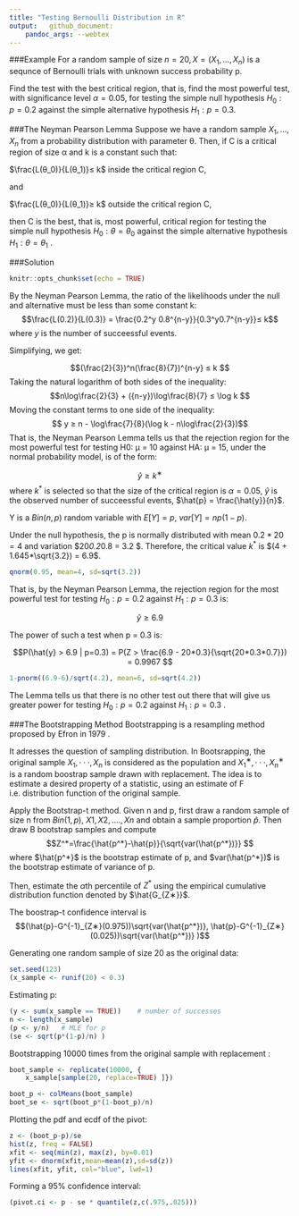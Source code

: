 ```yaml
---
title: "Testing Bernoulli Distribution in R"
output:   github_document:
    pandoc_args: --webtex
---
```

###Example
For a random sample of size $n = 20, X = (X_1, . . . , X_n)$ is a sequnce of Bernoulli trials with unknown success probability p.

Find the test with the best critical region, that is, find the most powerful test, with significance level $α = 0.05$, for testing the simple null hypothesis $H_0: p = 0.2$ against the simple alternative hypothesis $H_1: p = 0.3$.

###The Neyman Pearson Lemma
Suppose we have a random sample $X_1, ..., X_n$ from a probability distribution with parameter θ. Then, if C is a critical region of size α and k is a constant such that:

$\frac{L(θ_0)}{L(θ_1)}≤ k$ inside  the  critical  region  C, 

and 

$\frac{L(θ_0)}{L(θ_1)}≥ k$ outside  the  critical  region  C,

then C is the best, that is, most powerful, critical region for testing the simple null hypothesis  $H_0: θ = θ_0$  against the simple alternative hypothesis  $H_1: θ = θ_1$ .
    
###Solution 
```r
knitr::opts_chunk$set(echo = TRUE)
```
By the Neyman Pearson Lemma, the ratio of the likelihoods under the null and alternative must be less than some constant k:
$$\frac{L(0.2)}{L(0.3)} = \frac{0.2^y 0.8^{n-y}}{0.3^y0.7^{n-y}}≤ k$$
where $y$ is the number of succeessful events.

Simplifying, we get:

$$(\frac{2}{3})^n(\frac{8}{7})^{n-y} ≤ k $$
Taking the natural logarithm of both sides of the inequality:
$$n\log\frac{2}{3} + ({n-y})\log\frac{8}{7} ≤ \log k $$
Moving the constant terms to one side of the inequality:
$$ y ≥ n - \log\frac{7}{8}(\log k - n\log\frac{2}{3})$$
That is, the Neyman Pearson Lemma tells us that the rejection region for the most powerful test for testing H0: μ = 10 against HA: μ = 15, under the normal probability model, is of the form:

$$ \hat{y}≥k^∗ $$
where $k^*$ is selected so that the size of the critical region is $α = 0.05$, $\hat{y}$ is the observed number of succeessful events, $\hat{p} = \frac{\hat{y}}{n}$.

Y is a $Bin(n, p)$ random variable with $E[Y] = p$, $var[Y] = np(1 − p)$.

Under the null hypothesis, the p is normally distributed with mean $0.2*20=4$ and variation $20*0.2*0.8 = 3.2 $. Therefore, the critical value $k^*$ is $(4 + 1.645*\sqrt{3.2}) = 6.9$.

```r
qnorm(0.95, mean=4, sd=sqrt(3.2))
```

That is, by the Neyman Pearson Lemma, the rejection region for the most powerful test for testing $H_0: p = 0.2$ against $H_1: p = 0.3$ is:

$$\hat{y} ≥ 6.9$$

The power of such a test when p = 0.3 is:

$$P(\hat{y} > 6.9 | p=0.3) = P(Z > \frac{6.9 - 20*0.3}{\sqrt{20*0.3*0.7}}) =  0.9967 $$
```r
1-pnorm((6.9-6)/sqrt(4.2), mean=6, sd=sqrt(4.2))
```

The Lemma tells us that there is no other test out there that will give us greater power for testing $H_0: p = 0.2$ against $H_1: p = 0.3$ .

###The Bootstrapping Method
Bootstrapping is a resampling method proposed by Efron in 1979 .

It adresses the question of sampling distribution. In Bootsrapping, the original sample $X_1, · · · , X_n$ is considered as the population and $X^∗_1, · · · , X^∗_n$ is a random boostrap sample drawn with replacement. The idea is to estimate a desired property of a statistic, using an estimate of F i.e. distribution function of the original sample. 

Apply the Bootstrap-t method. Given n and p, first draw a random sample of size n from
$Bin(1, p)$, $X1, X2, ...., Xn$ and obtain a sample proportion $\hat{p}$. Then draw B bootstrap samples and compute
$$Z^*=\frac{\hat{p^*}-\hat{p}}{\sqrt{var(\hat{p^*})}} $$
where $\hat{p^*}$ is the bootstrap estimate of p, and $var(\hat{p^*})$ is the bootstrap  estimate of variance of p. 

Then, estimate the $α$th percentile of $Z^*$ using the empirical cumulative distribution function denoted by $\hat{G_{Z∗}}$. 

The boostrap-t confidence interval is
$$(\hat{p}-G^{-1}_{Z∗}(0.975))\sqrt{var(\hat{p^*})},  \hat{p}-G^{-1}_{Z∗}(0.025))\sqrt{var(\hat{p^*})} )$$

Generating one random sample of size 20 as the original data:

```r
set.seed(123)
(x_sample <- runif(20) < 0.3)

```

Estimating p:

```r
(y <- sum(x_sample == TRUE))    # number of successes
n <- length(x_sample)
(p <- y/n)   # MLE for p
(se <- sqrt(p*(1-p)/n) )
```

Bootstrapping 10000 times from the original sample with replacement :

```r
boot_sample <- replicate(10000, {
    x_sample[sample(20, replace=TRUE) ]})

boot_p <- colMeans(boot_sample)
boot_se <- sqrt(boot_p*(1-boot_p)/n)
```

Plotting the pdf and ecdf of the pivot:

```r
z <- (boot_p-p)/se
hist(z, freq = FALSE)
xfit <- seq(min(z), max(z), by=0.01) 
yfit <- dnorm(xfit,mean=mean(z),sd=sd(z)) 
lines(xfit, yfit, col="blue", lwd=1)

```

Forming a 95% confidence interval:

```r
(pivot.ci <- p - se * quantile(z,c(.975,.025)))
```



